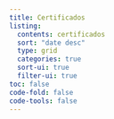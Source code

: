 ```yaml
---
title: Certificados
listing:
  contents: certificados
  sort: "date desc"
  type: grid
  categories: true
  sort-ui: true
  filter-ui: true
toc: false
code-fold: false
code-tools: false
---
```

